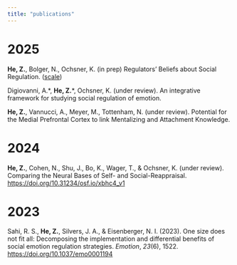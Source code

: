 ```yaml
---
title: "publications"
---
```


# 2025

**He, Z.**, Bolger, N., Ochsner, K. (in prep) Regulators' Beliefs about Social Regulation. ([scale](RBSR_Scale.pdf))

Digiovanni, A.\*, **He, Z.**\*, Ochsner, K. (under review). An integrative framework for studying social regulation of emotion.

**He, Z.**, Vannucci, A., Meyer, M., Tottenham, N. (under review). Potential for the Medial Prefrontal Cortex to link Mentalizing and Attachment Knowledge.

# 2024

**He, Z.**, Cohen, N., Shu, J., Bo, K., Wager, T., & Ochsner, K. (under review). Comparing the Neural Bases of Self- and Social-Reappraisal. <https://doi.org/10.31234/osf.io/xbhc4_v1>

# 2023

Sahi, R. S., **He, Z.**, Silvers, J. A., & Eisenberger, N. I. (2023). One size does not fit all: Decomposing the implementation and differential benefits of social emotion regulation strategies. *Emotion*, *23*(6), 1522. [https://doi.org/10.1037/emo0001194](https://psycnet.apa.org/doi/10.1037/emo0001194)

